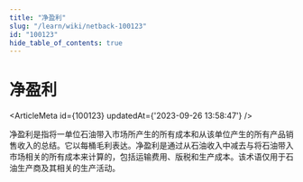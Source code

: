```yaml
---
title: "净盈利"
slug: "/learn/wiki/netback-100123"
id: "100123"
hide_table_of_contents: true
---
```



# 净盈利

<ArticleMeta id={100123} updatedAt={'2023-09-26 13:58:47'} />
<div className='border-solid border-b border-t-0 my-4 border-[var(--ifm-color-gray-300)]' />

净盈利是指将一单位石油带入市场所产生的所有成本和从该单位产生的所有产品销售收入的总结。它以每桶毛利表达。净盈利是通过从石油收入中减去与将石油带入市场相关的所有成本来计算的，包括运输费用、版税和生产成本。该术语仅用于石油生产商及其相关的生产活动。
